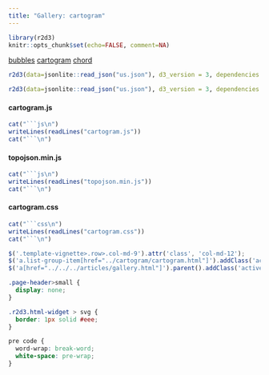 ```yaml
---
title: "Gallery: cartogram"
---
```


```r
library(r2d3)
knitr::opts_chunk$set(echo=FALSE, comment=NA)
```

<div class="row">

<div class="col-sm-3">
<div class="list-group">
  <a href="../bubbles/bubbles.html" class="list-group-item">bubbles</a>
  <a href="../cartogram/cartogram.html" class="list-group-item">cartogram</a>
  <a href="../chord/chord.html" class="list-group-item">chord</a>
</div>
</div>

<div class="col-sm-9">

```r
r2d3(data=jsonlite::read_json("us.json"), d3_version = 3, dependencies = "topojson.min.js", script = "cartogram.js")
```

```r
r2d3(data=jsonlite::read_json("us.json"), d3_version = 3, dependencies = "topojson.min.js", script = "cartogram.js", width="100%")
```


#### cartogram.js

```r
cat("```js\n")
writeLines(readLines("cartogram.js"))
cat("```\n")
```

#### topojson.min.js

```r
cat("```js\n")
writeLines(readLines("topojson.min.js"))
cat("```\n")
```

#### cartogram.css

```r
cat("```css\n")
writeLines(readLines("cartogram.css"))
cat("```\n")
```


</div>

</div>


```js
$('.template-vignette>.row>.col-md-9').attr('class', 'col-md-12');
$('a.list-group-item[href="../cartogram/cartogram.html"]').addClass('active')
$('a[href="../../../articles/gallery.html"]').parent().addClass('active');
```

```css
.page-header>small {
  display: none;
}

.r2d3.html-widget > svg {
  border: 1px solid #eee;
}

pre code {
  word-wrap: break-word;
  white-space: pre-wrap;
}
```
